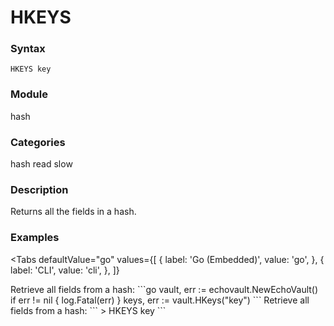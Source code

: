 
# HKEYS

### Syntax
```
HKEYS key
```

### Module
<span className="acl-category">hash</span>

### Categories 
<span className="acl-category">hash</span>
<span className="acl-category">read</span>
<span className="acl-category">slow</span>

### Description 
Returns all the fields in a hash.

### Examples

<Tabs
  defaultValue="go"
  values={[
    { label: 'Go (Embedded)', value: 'go', },
    { label: 'CLI', value: 'cli', },
  ]}
>
  <TabItem value="go">
    Retrieve all fields from a hash:
    ```go
    vault, err := echovault.NewEchoVault()
    if err != nil {
      log.Fatal(err)
    }
    keys, err := vault.HKeys("key")
    ```
  </TabItem>
  <TabItem value="cli">
    Retrieve all fields from a hash:
    ```
    > HKEYS key
    ```
  </TabItem>
</Tabs>
